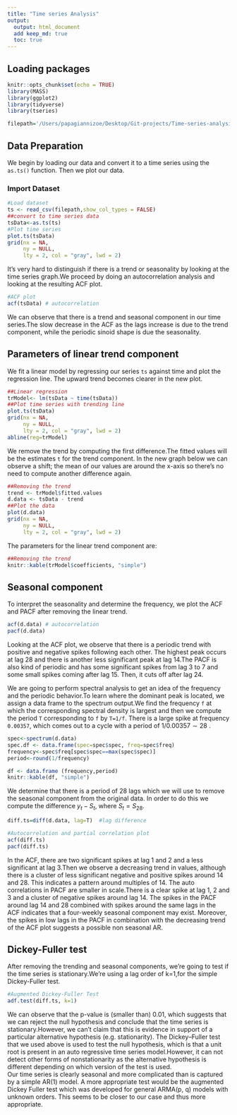 ```yaml
---
title: "Time series Analysis"
output:
  output: html_document 
  add keep_md: true
  toc: true
---
```

## Loading packages

```r
knitr::opts_chunk$set(echo = TRUE)
library(MASS)
library(ggplot2)
library(tidyverse) 
library(tseries)
```

```r
filepath='/Users/papagiannizoe/Desktop/Git-projects/Time-series-analysis/time-series.csv'
```
## Data Preparation
We begin by loading our data and convert it to a time series using the ``as.ts()`` function. Then we plot our data.

### Import Dataset
```r
#Load dataset
ts <- read_csv(filepath,show_col_types = FALSE)
##convert to time series data
tsData<-as.ts(ts) 
#Plot time series
plot.ts(tsData)
grid(nx = NA,
     ny = NULL,
     lty = 2, col = "gray", lwd = 2)
```
It's very hard to distinguish if there is a trend or seasonality by looking at the time series graph.We proceed by doing an autocorrelation analysis and looking at the resulting ACF plot.
```r
#ACF plot
acf(tsData) # autocorrelation
```
We can observe that there is a trend and seasonal component in our time series.The slow decrease in the ACF as the lags increase is due to the trend component, while the periodic sinoid shape is due the seasonality.

## Parameters of linear trend component 
We fit a linear model by regressing our series ``ts`` against time and plot the regression line. The upward trend becomes clearer in the new plot. 
```r
##Linear regression
trModel<- lm(tsData ~ time(tsData))
##Plot time series with trending line
plot.ts(tsData)
grid(nx = NA,
     ny = NULL,
     lty = 2, col = "gray", lwd = 2)
abline(reg=trModel)
```

We remove the trend by computing the first difference.The fitted values will be the estimates ``t`` for the trend component. In the new graph below we can observe a shift; the mean of our values are around the x-axis so there's no need to compute another difference again. 

```r
##Removing the trend
trend <- trModel$fitted.values
d.data <- tsData - trend
##Plot the data
plot(d.data)
grid(nx = NA,
     ny = NULL,
     lty = 2, col = "gray", lwd = 2)
```
The parameters for the linear trend component are:
```r
##Removing the trend
knitr::kable(trModel$coefficients, "simple")
```

## Seasonal component

To interpret the seasonality and determine the frequency, we plot the ACF and PACF after removing the linear trend.
```r
acf(d.data) # autocorrelation
pacf(d.data)
```
Looking at the ACF plot, we observe that there is a periodic trend with positive and negative spikes following each other. The highest peak occurs at lag 28 and there is another less significant peak at lag 14.The PACF is also kind of periodic and has some significant spikes from lag 3 to 7 and some small spikes coming after lag 15. Then, it cuts off after lag 24.

We are going to perform spectral analysis  to get an idea of the frequency and the periodic behavior.To learn where the dominant peak is located, we assign a data frame to the spectrum output.We find the frequency ``f`` at which the corresponding spectral density is largest and then we compute the period ``T`` corresponding to ``f`` by ``T=1/f``. There is a large spike at frequency ``0.00357``, which comes out to a cycle with a period of $1/0.00357 \sim 28$ .

```r
spec<-spectrum(d.data)
spec.df <- data.frame(spec=spec$spec, freq=spec$freq)
frequency<-spec$freq[spec$spec==max(spec$spec)]
period<-round(1/frequency)
```

```r
df <- data.frame (frequency,period)
knitr::kable(df, "simple")
```

We determine that there is a period of 28 lags which we will use to remove the seasonal component from the original data. In order to do this we compute the difference $y_t-S_t$, where $S_t=S_{28}$. 
```r
diff.ts=diff(d.data, lag=T)  #lag difference 
```

```r
#Autocorrelation and partial correlation plot
acf(diff.ts)
pacf(diff.ts)
```
In the ACF, there are two significant spikes at lag 1 and 2 and a less significant at lag 3.Then we observe a decreasing trend in values, although there is a cluster of less significant negative and positive spikes around 14 and 28. This indicates a pattern around multiples of 14.
The auto correlations in PACF are smaller in scale.There is a clear spike at lag 1, 2 and 3 and a cluster of negative spikes around lag 14. 
The spikes in the PACF around lag 14 and 28 combined with spikes around the same lags in the ACF indicates that a four-weekly seasonal component may exist. Moreover, the spikes in low lags in the PACF in combination with the decreasing trend of the ACF plot suggests a possible non seasonal AR.

## Dickey-Fuller test
After removing the trending and seasonal components, we're going to test if the time series is stationary.We're using a lag order of k=1,for the simple Dickey-Fuller test. 

```r
#Augmented Dickey-Fuller Test
adf.test(diff.ts, k=1)
```
We can observe that the p-value is (smaller than) 0.01, which suggests that we can reject the null hypothesis and conclude that the time series is stationary.However, we can't claim that this is evidence in support of a particular alternative hypothesis (e.g. stationarity).
The Dickey–Fuller test that we used above is used to test the null hypothesis, which is that a unit root is present in an auto regressive time series model.However, it can not detect other forms of nonstationarity as the alternative hypothesis is different depending on which version of the test is used.  
Our time series is clearly seasonal and more complicated than is captured by a simple AR(1) model. A more appropriate test would be the augmented Dickey Fuller test which was developed for general ARMA(p, q) models with unknown orders. This seems to be closer to our case and thus more appropriate. 

